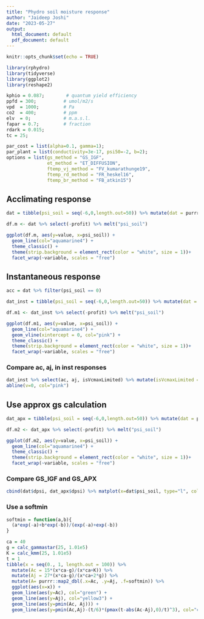 ```yaml
---
title: "Phydro soil moisture response"
author: "Jaideep Joshi"
date: "2023-05-27"
output:
  html_document: default
  pdf_document: default
---
```


```r
knitr::opts_chunk$set(echo = TRUE)
```


```r
library(rphydro)
library(tidyverse)
library(ggplot2)
library(reshape2)
```

```r
kphio = 0.087;        # quantum yield efficiency
ppfd = 300;          # umol/m2/s
vpd  = 1000;         # Pa
co2  = 400;          # ppm
elv  = 0;            # m.a.s.l.
fapar = 0.7;         # fraction
rdark = 0.015;
tc = 25;

par_cost = list(alpha=0.1, gamma=1);
par_plant = list(conductivity=3e-17, psi50=-2, b=2);
options = list(gs_method = "GS_IGF", 
               et_method = "ET_DIFFUSION",
               ftemp_vj_method = "FV_kumarathunge19",
               ftemp_rd_method = "FR_heskel16",
               ftemp_br_method = "FB_atkin15")
```

## Acclimating response

```r
dat = tibble(psi_soil = seq(-6,0,length.out=50)) %>% mutate(dat = purrr::map(.x=psi_soil, .f = ~rphydro_analytical(tc, ppfd, vpd, co2, elv, fapar, kphio, .x, rdark, par_plant, par_cost, options))) %>% unnest_wider(dat)
```

```r
df.m <- dat %>% select(-profit) %>% melt("psi_soil")

ggplot(df.m, aes(y=value, x=psi_soil)) + 
  geom_line(col="aquamarine4") + 
  theme_classic() +
  theme(strip.background = element_rect(color = "white", size = 1))+
  facet_wrap(~variable, scales = "free")

```

## Instantaneous response

```r
acc = dat %>% filter(psi_soil == 0)

dat_inst = tibble(psi_soil = seq(-6,0,length.out=50)) %>% mutate(dat = purrr::map(.x=psi_soil, .f = ~rphydro_instantaneous_analytical(acc$vcmax25, acc$jmax25, tc, ppfd, vpd, co2, elv, fapar, kphio, .x, rdark, par_plant, par_cost, options))) %>% unnest_wider(dat)

df.m1 <- dat_inst %>% select(-profit) %>% melt("psi_soil")

ggplot(df.m1, aes(y=value, x=psi_soil)) + 
  geom_line(col="aquamarine4") + 
  geom_vline(xintercept = 0, col="pink") + 
  theme_classic() +
  theme(strip.background = element_rect(color = "white", size = 1))+
  facet_wrap(~variable, scales = "free")

```


### Compare ac, aj, in inst responses

```r
dat_inst %>% select(ac, aj, isVcmaxLimited) %>% mutate(isVcmaxLimited = isVcmaxLimited*5) %>%  matplot(x=dat_inst$psi_soil, type="l", lty=1, col=c("green4", "yellow3", "black"))
abline(v=0, col="pink")
```

## Use approx gs calculation

```r
dat_apx = tibble(psi_soil = seq(-6,0,length.out=50)) %>% mutate(dat = purrr::map(.x=psi_soil, .f = ~rphydro_analytical(tc, ppfd, vpd, co2, elv, fapar, kphio, .x, rdark, par_plant, par_cost, list_modify(options, gs_method = "GS_APX2")))) %>% unnest_wider(dat)
```

```r
df.m2 <- dat_apx %>% select(-profit) %>% melt("psi_soil")

ggplot(df.m2, aes(y=value, x=psi_soil)) + 
  geom_line(col="aquamarine4") + 
  theme_classic() +
  theme(strip.background = element_rect(color = "white", size = 1))+
  facet_wrap(~variable, scales = "free")

```



### Compare GS_IGF and GS_APX


```r
cbind(dat$dpsi, dat_apx$dpsi) %>% matplot(x=dat$psi_soil, type="l", col=c("black", "cyan2"), lty=1, lwd=c(2,1))
```


### Use a softmin

```r

softmin = function(a,b){
  (a*exp(-a)+b*exp(-b))/(exp(-a)+exp(-b))
}

ca = 40
g = calc_gammastar(25, 1.01e5)
K = calc_kmm(25, 1.01e5)
t = 1
tibble(x = seq(0., 1, length.out = 100)) %>% 
  mutate(Ac = 15*(x*ca-g)/(x*ca+K)) %>% 
  mutate(Aj = 27*(x*ca-g)/(x*ca+2*g)) %>% 
  mutate(A= purrr::map2_dbl(.x=Ac, .y=Aj, .f=softmin)) %>% 
  ggplot(aes(x=x)) + 
  geom_line(aes(y=Ac), col="green") + 
  geom_line(aes(y=Aj), col="yellow3") +
  geom_line(aes(y=pmin(Ac, Aj))) + 
  geom_line(aes(y=pmin(Ac,Aj)-(t/6)*(pmax(t-abs(Ac-Aj),0)/t)^3), col="cyan3")

```
